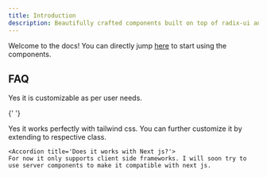 ```yaml
---
title: Introduction
description: Beautifully crafted components built on top of radix-ui and tailwind css for your next big front-end application.
---
```


Welcome to the docs! You can directly jump [here](/docs/button) to start using the components.

## FAQ


<Accordions>
  <Accordion title='Is it customizable?'>
    Yes it is customizable as per user needs.
  </Accordion>

{' '}

<Accordion title='Does it supports tailwind?'>
  Yes it works perfectly with tailwind css. You can further customize it by
  extending to respective class.
</Accordion>

    <Accordion title='Does it works with Next js?'>
    For now it only supports client side frameworks. I will soon try to use server components to make it compatible with next js.

  </Accordion>
</Accordions>

